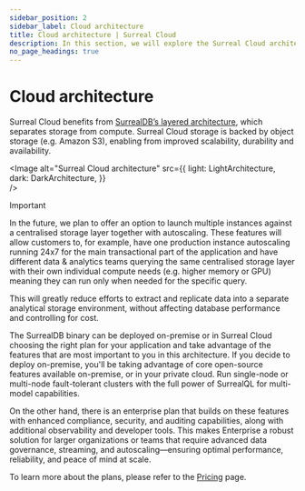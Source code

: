 ```yaml
---
sidebar_position: 2
sidebar_label: Cloud architecture
title: Cloud architecture | Surreal Cloud
description: In this section, we will explore the Surreal Cloud architecture and how it is designed to provide a scalable, high-performance, and secure database solution.
no_page_headings: true
---
```



# Cloud architecture

Surreal Cloud benefits from [SurrealDB’s layered architecture](/docs/surrealdb/introduction/architecture), which separates storage from compute. Surreal Cloud storage is backed by object storage (e.g. Amazon S3), enabling from improved scalability, durability and availability.

<Image
alt="Surreal Cloud architecture"
src={{
	light: LightArchitecture,
	dark: DarkArchitecture,
	}}  
/>

> [!IMPORTANT]
> In the future, we plan to offer an option to launch multiple instances against a centralised storage layer together with autoscaling. These features will allow customers to, for example, have one production instance autoscaling running 24x7 for the main transactional part of the application and have different data & analytics teams querying the same centralised storage layer with their own individual compute needs (e.g. higher memory or GPU) meaning they can run only when needed for the specific query.

This will greatly reduce efforts to extract and replicate data into a separate analytical storage environment, without affecting database performance and controlling for cost. 

The SurrealDB binary can be deployed on-premise or in Surreal Cloud choosing the right plan for your application and take advantage of the features that are most important to you in this architecture. If you decide to deploy on-premise, you'll be taking advantage of core open-source features available on-premise, or in your private cloud. Run single-node or multi-node fault-tolerant clusters with the full power of SurrealQL for multi-model capabilities.

On the other hand, there is an enterprise plan that builds on these features with enhanced compliance, security, and auditing capabilities, along with additional observability and developer tools. This makes Enterprise a robust solution for larger organizations or teams that require advanced data governance, streaming, and autoscaling—ensuring optimal performance, reliability, and peace of mind at scale.

To learn more about the plans, please refer to the [Pricing](/pricing) page.